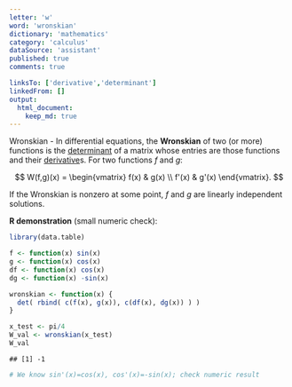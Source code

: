 ```yaml
---
letter: 'w'
word: 'wronskian'
dictionary: 'mathematics'
category: 'calculus'
dataSource: 'assistant'
published: true
comments: true

linksTo: ['derivative','determinant']
linkedFrom: []
output:
  html_document:
    keep_md: true
---
```




<a id="wronskian">Wronskian</a> - In differential equations, the **Wronskian** of two (or more) functions is the [determinant](#determinant) of a matrix whose entries are those functions and their [derivative](#derivative)s. For two functions $f$ and $g$:

$$
W(f,g)(x) =
\begin{vmatrix}
f(x) & g(x) \\
f'(x) & g'(x)
\end{vmatrix}.
$$

If the Wronskian is nonzero at some point, $f$ and $g$ are linearly independent solutions.

**R demonstration** (small numeric check):


``` r
library(data.table)

f <- function(x) sin(x)
g <- function(x) cos(x)
df <- function(x) cos(x)
dg <- function(x) -sin(x)

wronskian <- function(x) {
  det( rbind( c(f(x), g(x)), c(df(x), dg(x)) ) )
}

x_test <- pi/4
W_val <- wronskian(x_test)
W_val
```

```
## [1] -1
```

``` r
# We know sin'(x)=cos(x), cos'(x)=-sin(x); check numeric result
```
